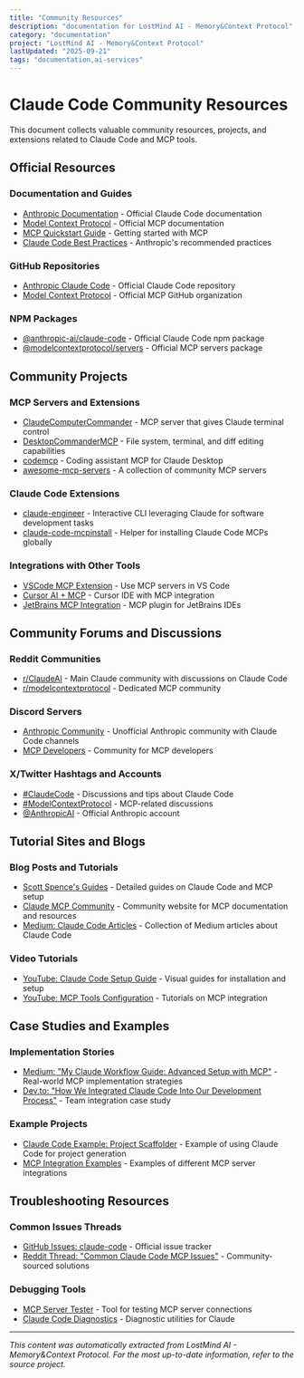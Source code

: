 ```yaml
---
title: "Community Resources"
description: "documentation for LostMind AI - Memory&Context Protocol"
category: "documentation"
project: "LostMind AI - Memory&Context Protocol"
lastUpdated: "2025-09-21"
tags: "documentation,ai-services"
---
```


# Claude Code Community Resources

This document collects valuable community resources, projects, and extensions related to Claude Code and MCP tools.

## Official Resources

### Documentation and Guides

- [Anthropic Documentation](https://docs.anthropic.com/en/docs/agents-and-tools/claude-code/overview) - Official Claude Code documentation
- [Model Context Protocol](https://docs.anthropic.com/en/docs/agents-and-tools/mcp) - Official MCP documentation
- [MCP Quickstart Guide](https://modelcontextprotocol.io/quickstart/user) - Getting started with MCP
- [Claude Code Best Practices](https://www.anthropic.com/engineering/claude-code-best-practices) - Anthropic's recommended practices

### GitHub Repositories

- [Anthropic Claude Code](https://github.com/anthropics/claude-code) - Official Claude Code repository
- [Model Context Protocol](https://github.com/modelcontextprotocol) - Official MCP GitHub organization

### NPM Packages

- [@anthropic-ai/claude-code](https://www.npmjs.com/package/@anthropic-ai/claude-code) - Official Claude Code npm package
- [@modelcontextprotocol/servers](https://www.npmjs.com/package/@modelcontextprotocol/servers) - Official MCP servers package

## Community Projects

### MCP Servers and Extensions

- [ClaudeComputerCommander](https://github.com/wonderwhy-er/ClaudeComputerCommander) - MCP server that gives Claude terminal control
- [DesktopCommanderMCP](https://github.com/wonderwhy-er/DesktopCommanderMCP) - File system, terminal, and diff editing capabilities
- [codemcp](https://github.com/ezyang/codemcp) - Coding assistant MCP for Claude Desktop
- [awesome-mcp-servers](https://github.com/punkpeye/awesome-mcp-servers) - A collection of community MCP servers

### Claude Code Extensions

- [claude-engineer](https://github.com/Doriandarko/claude-engineer) - Interactive CLI leveraging Claude for software development tasks
- [claude-code-mcpinstall](https://github.com/undeadpickle/claude-code-mcpinstall) - Helper for installing Claude Code MCPs globally

### Integrations with Other Tools

- [VSCode MCP Extension](https://code.visualstudio.com/docs/copilot/chat/mcp-servers) - Use MCP servers in VS Code
- [Cursor AI + MCP](https://cursor.sh) - Cursor IDE with MCP integration
- [JetBrains MCP Integration](https://plugins.jetbrains.com/plugin/22387-model-context-protocol-mcp-) - MCP plugin for JetBrains IDEs

## Community Forums and Discussions

### Reddit Communities

- [r/ClaudeAI](https://www.reddit.com/r/ClaudeAI/) - Main Claude community with discussions on Claude Code
- [r/modelcontextprotocol](https://www.reddit.com/r/modelcontextprotocol/) - Dedicated MCP community

### Discord Servers

- [Anthropic Community](https://discord.gg/anthropic) - Unofficial Anthropic community with Claude Code channels
- [MCP Developers](https://discord.gg/mcp-devs) - Community for MCP developers

### X/Twitter Hashtags and Accounts

- [#ClaudeCode](https://twitter.com/search?q=%23ClaudeCode) - Discussions and tips about Claude Code
- [#ModelContextProtocol](https://twitter.com/search?q=%23ModelContextProtocol) - MCP-related discussions
- [@AnthropicAI](https://twitter.com/AnthropicAI) - Official Anthropic account

## Tutorial Sites and Blogs

### Blog Posts and Tutorials

- [Scott Spence's Guides](https://scottspence.com/posts) - Detailed guides on Claude Code and MCP setup
- [Claude MCP Community](https://www.claudemcp.com/) - Community website for MCP documentation and resources
- [Medium: Claude Code Articles](https://medium.com/tag/claude-code) - Collection of Medium articles about Claude Code

### Video Tutorials

- [YouTube: Claude Code Setup Guide](https://www.youtube.com/results?search_query=claude+code+setup) - Visual guides for installation and setup
- [YouTube: MCP Tools Configuration](https://www.youtube.com/results?search_query=model+context+protocol+claude) - Tutorials on MCP integration

## Case Studies and Examples

### Implementation Stories

- [Medium: "My Claude Workflow Guide: Advanced Setup with MCP"](https://medium.com/) - Real-world MCP implementation strategies
- [Dev.to: "How We Integrated Claude Code Into Our Development Process"](https://dev.to/) - Team integration case study

### Example Projects

- [Claude Code Example: Project Scaffolder](https://github.com/example/claude-scaffolder) - Example of using Claude Code for project generation
- [MCP Integration Examples](https://github.com/example/mcp-examples) - Examples of different MCP server integrations

## Troubleshooting Resources

### Common Issues Threads

- [GitHub Issues: claude-code](https://github.com/anthropics/claude-code/issues) - Official issue tracker
- [Reddit Thread: "Common Claude Code MCP Issues"](https://www.reddit.com/r/ClaudeAI/comments/issues) - Community-sourced solutions

### Debugging Tools

- [MCP Server Tester](https://github.com/example/mcp-tester) - Tool for testing MCP server connections
- [Claude Code Diagnostics](https://github.com/example/claude-diagnostics) - Diagnostic utilities for Claude 

---
*This content was automatically extracted from LostMind AI - Memory&Context Protocol. For the most up-to-date information, refer to the source project.*
